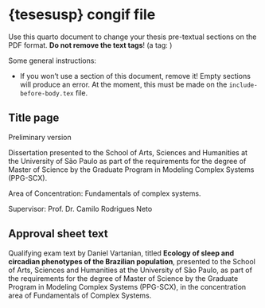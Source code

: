 # {tesesusp} congif file

Use this quarto document to change your thesis pre-textual sections on the PDF format.
__Do not remove the text tags__! (a tag: <!-- %:::% tag %:::% --> )

Some general instructions:

* If you won't use a section of this document, remove it! Empty sections will produce an error. At the moment, this must be made on the `include-before-body.tex` file.

## Title page

<!-- %:::% title-page body begin %:::% -->
Preliminary version

\vspace{1cm}

Dissertation presented to the School of Arts, Sciences and Humanities at the University of São Paulo as part of the requirements for the degree of Master of Science by the Graduate Program in Modeling Complex Systems (PPG-SCX).

\vspace{0.5cm}

Area of Concentration: Fundamentals of complex systems.

<!-- \vspace{1cm} -->

<!-- Revised version incorporating the changes requested by the examining committee on [DATE]. The original version is held in the reserved collection at the EACH-USP Library and in the Digital Library of Theses and Dissertations of the University of São Paulo (BDTD-USP), in accordance with [Resolution CoPGr 6018, dated October 13, 2011](https://leginf.usp.br/?resolucao=resolucao-copgr-no-6018-de-13-de-outubro-de-2011). -->

\vspace{1cm}

Supervisor: Prof. Dr. Camilo Rodrigues Neto
<!-- %:::% title-page body end %:::% -->

## Approval sheet text

<!-- %:::% approval-sheet header begin %:::% -->
  Qualifying exam text by Daniel Vartanian, titled __Ecology of sleep and circadian phenotypes of the Brazilian population__, presented to the School of Arts, Sciences and Humanities at the University of São Paulo, as part of the requirements for the degree of Master of Science by the Graduate Program in Modeling Complex Systems (PPG-SCX), in the concentration area of Fundamentals of Complex Systems.
<!-- %:::% approval-sheet header end %:::% -->

